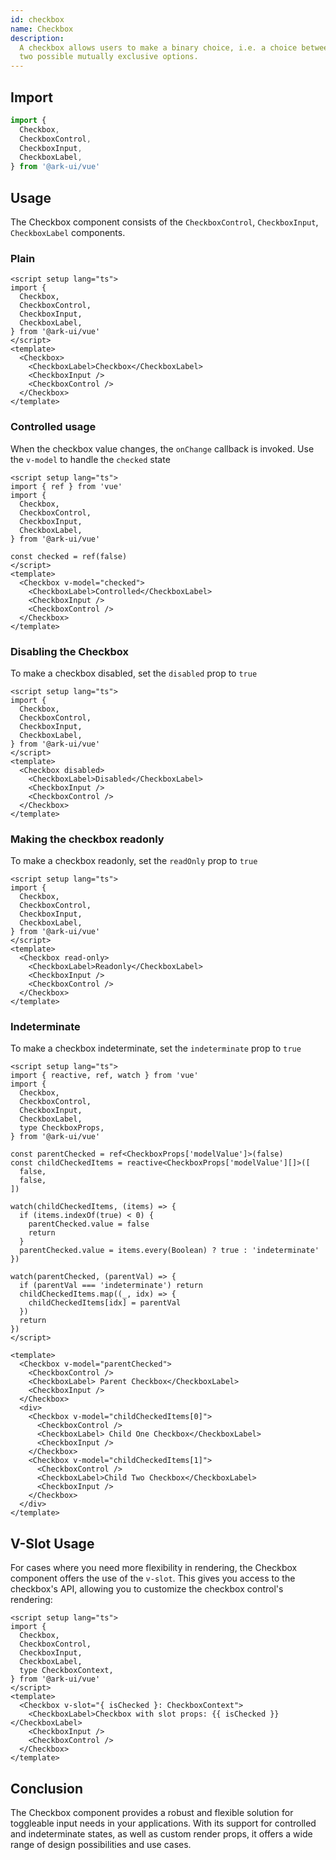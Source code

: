```yaml
---
id: checkbox
name: Checkbox
description:
  A checkbox allows users to make a binary choice, i.e. a choice between one of
  two possible mutually exclusive options.
---
```


## Import

```ts
import {
  Checkbox,
  CheckboxControl,
  CheckboxInput,
  CheckboxLabel,
} from '@ark-ui/vue'
```

## Usage

The Checkbox component consists of the `CheckboxControl`, `CheckboxInput`,
`CheckboxLabel` components.

### Plain

```vue
<script setup lang="ts">
import {
  Checkbox,
  CheckboxControl,
  CheckboxInput,
  CheckboxLabel,
} from '@ark-ui/vue'
</script>
<template>
  <Checkbox>
    <CheckboxLabel>Checkbox</CheckboxLabel>
    <CheckboxInput />
    <CheckboxControl />
  </Checkbox>
</template>
```

### Controlled usage

When the checkbox value changes, the `onChange` callback is invoked. Use the
`v-model` to handle the `checked` state

```vue
<script setup lang="ts">
import { ref } from 'vue'
import {
  Checkbox,
  CheckboxControl,
  CheckboxInput,
  CheckboxLabel,
} from '@ark-ui/vue'

const checked = ref(false)
</script>
<template>
  <Checkbox v-model="checked">
    <CheckboxLabel>Controlled</CheckboxLabel>
    <CheckboxInput />
    <CheckboxControl />
  </Checkbox>
</template>
```

### Disabling the Checkbox

To make a checkbox disabled, set the `disabled` prop to `true`

```vue
<script setup lang="ts">
import {
  Checkbox,
  CheckboxControl,
  CheckboxInput,
  CheckboxLabel,
} from '@ark-ui/vue'
</script>
<template>
  <Checkbox disabled>
    <CheckboxLabel>Disabled</CheckboxLabel>
    <CheckboxInput />
    <CheckboxControl />
  </Checkbox>
</template>
```

### Making the checkbox readonly

To make a checkbox readonly, set the `readOnly` prop to `true`

```vue
<script setup lang="ts">
import {
  Checkbox,
  CheckboxControl,
  CheckboxInput,
  CheckboxLabel,
} from '@ark-ui/vue'
</script>
<template>
  <Checkbox read-only>
    <CheckboxLabel>Readonly</CheckboxLabel>
    <CheckboxInput />
    <CheckboxControl />
  </Checkbox>
</template>
```

### Indeterminate

To make a checkbox indeterminate, set the `indeterminate` prop to `true`

```vue
<script setup lang="ts">
import { reactive, ref, watch } from 'vue'
import {
  Checkbox,
  CheckboxControl,
  CheckboxInput,
  CheckboxLabel,
  type CheckboxProps,
} from '@ark-ui/vue'

const parentChecked = ref<CheckboxProps['modelValue']>(false)
const childCheckedItems = reactive<CheckboxProps['modelValue'][]>([
  false,
  false,
])

watch(childCheckedItems, (items) => {
  if (items.indexOf(true) < 0) {
    parentChecked.value = false
    return
  }
  parentChecked.value = items.every(Boolean) ? true : 'indeterminate'
})

watch(parentChecked, (parentVal) => {
  if (parentVal === 'indeterminate') return
  childCheckedItems.map((_, idx) => {
    childCheckedItems[idx] = parentVal
  })
  return
})
</script>

<template>
  <Checkbox v-model="parentChecked">
    <CheckboxControl />
    <CheckboxLabel> Parent Checkbox</CheckboxLabel>
    <CheckboxInput />
  </Checkbox>
  <div>
    <Checkbox v-model="childCheckedItems[0]">
      <CheckboxControl />
      <CheckboxLabel> Child One Checkbox</CheckboxLabel>
      <CheckboxInput />
    </Checkbox>
    <Checkbox v-model="childCheckedItems[1]">
      <CheckboxControl />
      <CheckboxLabel>Child Two Checkbox</CheckboxLabel>
      <CheckboxInput />
    </Checkbox>
  </div>
</template>
```

## V-Slot Usage

For cases where you need more flexibility in rendering, the Checkbox component
offers the use of the `v-slot`. This gives you access to the checkbox's API,
allowing you to customize the checkbox control's rendering:

```vue
<script setup lang="ts">
import {
  Checkbox,
  CheckboxControl,
  CheckboxInput,
  CheckboxLabel,
  type CheckboxContext,
} from '@ark-ui/vue'
</script>
<template>
  <Checkbox v-slot="{ isChecked }: CheckboxContext">
    <CheckboxLabel>Checkbox with slot props: {{ isChecked }}</CheckboxLabel>
    <CheckboxInput />
    <CheckboxControl />
  </Checkbox>
</template>
```

## Conclusion

The Checkbox component provides a robust and flexible solution for toggleable
input needs in your applications. With its support for controlled and
indeterminate states, as well as custom render props, it offers a wide range of
design possibilities and use cases.
